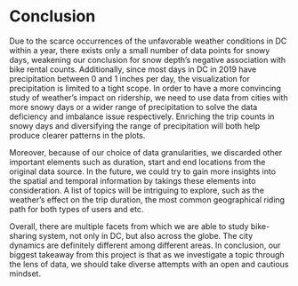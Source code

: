 # Conclusion

Due to the scarce occurrences of the unfavorable weather conditions in DC within a year, there exists only a small number of data points for snowy days, weakening our conclusion for snow depth's negative association with bike rental counts. Additionally, since most days in DC in 2019 have precipitation between 0 and 1 inches per day, the visualization for precipitation is limited to a tight scope. In order to have a more convincing study of weather's impact on ridership, we need to use data from cities with more snowy days or a wider range of precipitation to solve the data deficiency and imbalance issue respectively. Enriching the trip counts in snowy days and diversifying the range of precipitation will both help produce clearer patterns in the plots.

Moreover, because of our choice of data granularities, we discarded other important elements such as duration, start and end locations from the original data source. In the future, we could try to gain more insights into the spatial and temporal information by takings these elements into consideration. A list of topics will be intriguing to explore, such as the weather's effect on the trip duration, the most common geographical riding path for both types of users and etc. 

Overall, there are multiple facets from which we are able to study bike-sharing system, not only in DC, but also across the globe. The city dynamics are definitely different among different areas. In conclusion, our biggest takeaway from this project is that as we investigate a topic through the lens of data, we should take diverse attempts with an open and cautious mindset.

